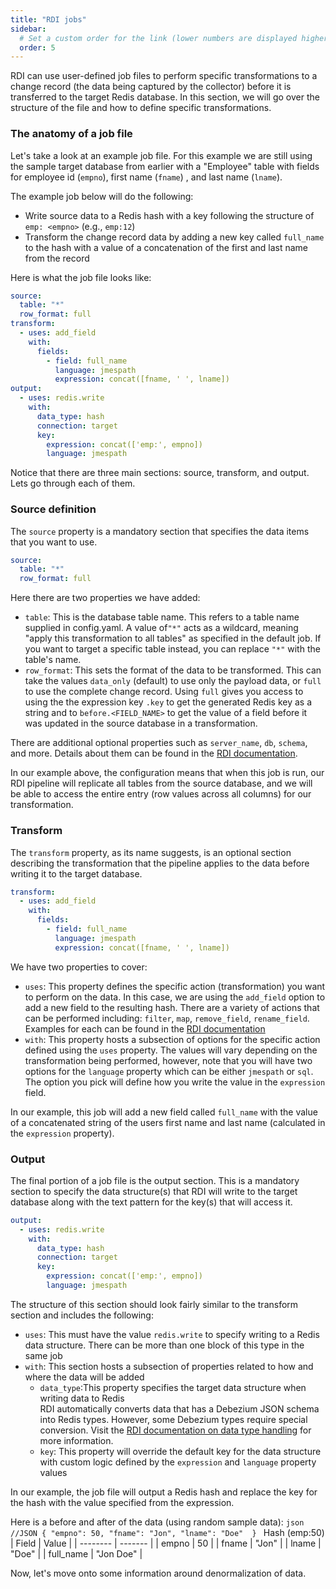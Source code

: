 ```yaml
---
title: "RDI jobs"
sidebar:
  # Set a custom order for the link (lower numbers are displayed higher up)
  order: 5 
---
```


RDI can use user-defined job files to perform specific transformations to a change record (the data being captured by the collector) before it is transferred to the target Redis database. In this section, we will go over the structure of the file and how to define specific transformations.

### The anatomy of a job file

Let's take a look at an example job file. For this example we are still using the sample target database from earlier with a "Employee" table with fields for employee id (`empno`), first name (`fname`) , and last name (`lname`). 

The example job below will do the following:

- Write source data to a Redis hash with a key following the structure of `emp: <empno>` (e.g., `emp:12`)
- Transform the change record data by adding a new key called `full_name` to the hash with a value of a concatenation of the first and last name from the record

Here is what the job file looks like:

```yaml
source:
  table: "*"
  row_format: full
transform:
  - uses: add_field
    with:
      fields:
        - field: full_name
          language: jmespath
          expression: concat([fname, ' ', lname])
output:
  - uses: redis.write
    with:
      data_type: hash
      connection: target
      key:
        expression: concat(['emp:', empno])
        language: jmespath
```

Notice that there are three main sections: source, transform, and output. Lets go through each of them.

### Source definition

The `source` property is a mandatory section that specifies the data items that you want to use. 

```yaml
source:
  table: "*"
  row_format: full
```

Here there are two properties we have added: 
- `table`: This is the database table name. This refers to a table name supplied in config.yaml. A value of`"*"` acts as a wildcard, meaning "apply this transformation to all tables" as specified in the default job. If you want to target a specific table instead, you can replace `"*"` with the table's name.
- `row_format`: This sets the format of the data to be transformed. This can take the values `data_only` (default) to use only the payload data, or `full` to use the complete change record. Using `full` gives you access to using the the expression key `.key` to get the generated Redis key as a string and to `before.<FIELD_NAME>` to get the value of a field before it was updated in the source database in a transformation.

There are additional optional properties such as `server_name`, `db`, `schema`, and more. Details about them can be found in the <a href="https://redis.io/docs/latest/integrate/redis-data-integration/" target="_blank">RDI documentation</a>. 

In our example above, the configuration means that when this job is run, our RDI pipeline will replicate all tables from the source database, and we will be able to access the entire entry (row values across all columns) for our transformation.

### Transform

The `transform` property, as its name suggests, is an optional section describing the transformation that the pipeline applies to the data before writing it to the target database. 

```yaml
transform:
  - uses: add_field
    with:
      fields:
        - field: full_name
          language: jmespath
          expression: concat([fname, ' ', lname])
```

We have two properties to cover: 

- `uses`: This property defines the specific action (transformation) you want to perform on the data. In this case, we are using the `add_field` option to add a new field to the resulting hash. There are a variety of actions that can be performed including: `filter`, `map`, `remove_field`, `rename_field`. Examples for each can be found in the <a href="https://redis.io/docs/latest/integrate/redis-data-integration/reference/data-transformation/" target="_blank">RDI documentation</a>
- `with`: This property hosts a subsection of options for the specific action defined using the `uses` property. The values will vary depending on the transformation being performed, however, note that you will have two options for the `language` property which can be either `jmespath` or `sql`. The option you pick will define how you write the value in the `expression` field.

In our example, this job will add a new field called `full_name` with the value of a concatenated string of the users first name and last name (calculated in the `expression` property). 

### Output

The final portion of a job file is the output section. This is a mandatory section to specify the data structure(s) that RDI will write to the target database along with the text pattern for the key(s) that will access it.

```yaml
output:
  - uses: redis.write
    with:
      data_type: hash
      connection: target
      key:
        expression: concat(['emp:', empno])
        language: jmespath
``` 

The structure of this section should look fairly similar to the transform section and includes the following:
- `uses`: This must have the value `redis.write` to specify writing to a Redis data structure. There can be more than one block of this type in the same job
- `with`: This section hosts a subsection of properties related to how and where the data will be added
  - `data_type`:This property specifies the target data structure when writing data to Redis
    <Aside>
    RDI automatically converts data that has a Debezium JSON schema into Redis types. However, some Debezium types require special conversion. Visit the <a href="https://redis.io/docs/latest/integrate/redis-data-integration/data-pipelines/data-type-handling/" target="_blank">RDI documentation on data type handling</a> for more information.
    </Aside>
  - `key`: This property will override the default key for the data structure with custom logic defined by the `expression` and `language` property values

In our example, the job file will output a Redis hash and replace the key for the hash with the value specified from the expression.

Here is a before and after of the data (using random sample data): 
<Tabs>
  <TabItem label="Before">
    ```json
    //JSON
      {
        "empno": 50,
        "fname": "Jon",
        "lname": "Doe" 
      }
    ```
  </TabItem>
  <TabItem label="After">
    Hash (emp:50)
    | Field    | Value |
    | -------- | ------- |
    | empno  | 50  |
    | fname   | "Jon"   |
    | lname | "Doe"     |
    | full_name    | "Jon Doe"   |
  </TabItem>
</Tabs>

Now, let's move onto some information around denormalization of data.

